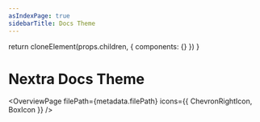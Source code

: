 ```yaml
---
asIndexPage: true
sidebarTitle: Docs Theme
---
```



  return cloneElement(props.children, {
    components: {}
  })
}

# Nextra Docs Theme


<OverviewPage
  filePath={metadata.filePath}
  icons={{
    ChevronRightIcon,
    BoxIcon
  }}
/>
